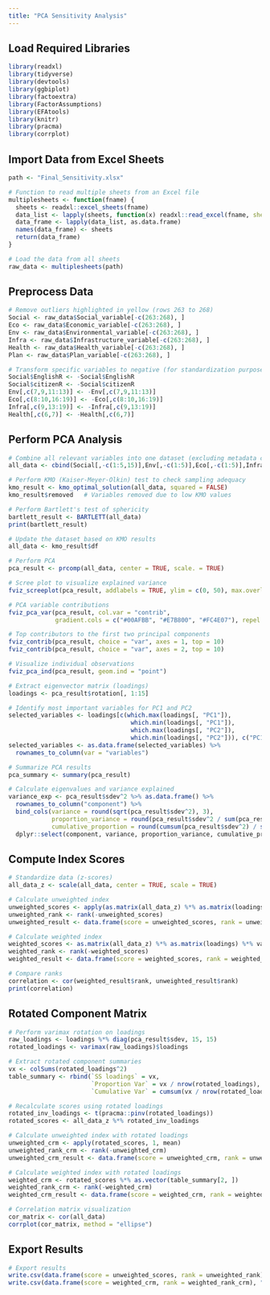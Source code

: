 ---
title: "PCA Sensitivity Analysis"
---

## Load Required Libraries

```{r}
library(readxl)       
library(tidyverse)    
library(devtools)     
library(ggbiplot)     
library(factoextra)   
library(FactorAssumptions) 
library(EFAtools)     
library(knitr)        
library(pracma)       
library(corrplot) 
```

## Import Data from Excel Sheets

```{r}
path <- "Final_Sensitivity.xlsx"

# Function to read multiple sheets from an Excel file
multiplesheets <- function(fname) {
  sheets <- readxl::excel_sheets(fname)
  data_list <- lapply(sheets, function(x) readxl::read_excel(fname, sheet = x))
  data_frame <- lapply(data_list, as.data.frame)
  names(data_frame) <- sheets
  return(data_frame)
}

# Load the data from all sheets
raw_data <- multiplesheets(path)
```

## Preprocess Data

```{r}
# Remove outliers highlighted in yellow (rows 263 to 268)
Social <- raw_data$Social_variable[-c(263:268), ]
Eco <- raw_data$Economic_variable[-c(263:268), ]
Env <- raw_data$Environmental_variable[-c(263:268), ]
Infra <- raw_data$Infrastructure_variable[-c(263:268), ]
Health <- raw_data$Health_variable[-c(263:268), ]
Plan <- raw_data$Plan_variable[-c(263:268), ]

# Transform specific variables to negative (for standardization purposes)
Social$EnglishR <- -Social$EnglishR
Social$citizenR <- -Social$citizenR
Env[,c(7,9,11:13)] <- -Env[,c(7,9,11:13)]
Eco[,c(8:10,16:19)] <- -Eco[,c(8:10,16:19)]
Infra[,c(9,13:19)] <- -Infra[,c(9,13:19)]
Health[,c(6,7)] <- -Health[,c(6,7)]
```

## Perform PCA Analysis

```{r}
# Combine all relevant variables into one dataset (excluding metadata columns)
all_data <- cbind(Social[,-c(1:5,15)],Env[,-c(1:5)],Eco[,-c(1:5)],Infra[,-c(1:5)],Health[,-c(1:5)])

# Perform KMO (Kaiser-Meyer-Olkin) test to check sampling adequacy
kmo_result <- kmo_optimal_solution(all_data, squared = FALSE)
kmo_result$removed   # Variables removed due to low KMO values

# Perform Bartlett's test of sphericity
bartlett_result <- BARTLETT(all_data)
print(bartlett_result)

# Update the dataset based on KMO results
all_data <- kmo_result$df

# Perform PCA
pca_result <- prcomp(all_data, center = TRUE, scale. = TRUE)

# Scree plot to visualize explained variance
fviz_screeplot(pca_result, addlabels = TRUE, ylim = c(0, 50), max.overlaps = 10)

# PCA variable contributions
fviz_pca_var(pca_result, col.var = "contrib",
             gradient.cols = c("#00AFBB", "#E7B800", "#FC4E07"), repel = TRUE, max.overlaps = 10)

# Top contributors to the first two principal components
fviz_contrib(pca_result, choice = "var", axes = 1, top = 10)
fviz_contrib(pca_result, choice = "var", axes = 2, top = 10)

# Visualize individual observations
fviz_pca_ind(pca_result, geom.ind = "point")

# Extract eigenvector matrix (loadings)
loadings <- pca_result$rotation[, 1:15]

# Identify most important variables for PC1 and PC2
selected_variables <- loadings[c(which.max(loadings[, "PC1"]),
                                  which.min(loadings[, "PC1"]),
                                  which.max(loadings[, "PC2"]),
                                  which.min(loadings[, "PC2"])), c("PC1", "PC2")]
selected_variables <- as.data.frame(selected_variables) %>%
  rownames_to_column(var = "variables")

# Summarize PCA results
pca_summary <- summary(pca_result)

# Calculate eigenvalues and variance explained
variance_exp <- pca_result$sdev^2 %>% as.data.frame() %>%
  rownames_to_column("component") %>%
  bind_cols(variance = round(sqrt(pca_result$sdev^2), 3),
            proportion_variance = round(pca_result$sdev^2 / sum(pca_result$sdev^2), 3),
            cumulative_proportion = round(cumsum(pca_result$sdev^2) / sum(pca_result$sdev^2), 3)) %>%
  dplyr::select(component, variance, proportion_variance, cumulative_proportion)
```

## Compute Index Scores

```{r}
# Standardize data (z-scores)
all_data_z <- scale(all_data, center = TRUE, scale = TRUE)

# Calculate unweighted index
unweighted_scores <- apply(as.matrix(all_data_z) %*% as.matrix(loadings), 1, mean)
unweighted_rank <- rank(-unweighted_scores)
unweighted_result <- data.frame(score = unweighted_scores, rank = unweighted_rank)

# Calculate weighted index
weighted_scores <- as.matrix(all_data_z) %*% as.matrix(loadings) %*% variance_exp$proportion_variance[1:15]
weighted_rank <- rank(-weighted_scores)
weighted_result <- data.frame(score = weighted_scores, rank = weighted_rank)

# Compare ranks
correlation <- cor(weighted_result$rank, unweighted_result$rank)
print(correlation)
```

## Rotated Component Matrix

```{r}
# Perform varimax rotation on loadings
raw_loadings <- loadings %*% diag(pca_result$sdev, 15, 15)
rotated_loadings <- varimax(raw_loadings)$loadings

# Extract rotated component summaries
vx <- colSums(rotated_loadings^2)
table_summary <- rbind(`SS loadings` = vx,
                       `Proportion Var` = vx / nrow(rotated_loadings),
                       `Cumulative Var` = cumsum(vx / nrow(rotated_loadings)))

# Recalculate scores using rotated loadings
rotated_inv_loadings <- t(pracma::pinv(rotated_loadings))
rotated_scores <- all_data_z %*% rotated_inv_loadings

# Calculate unweighted index with rotated loadings
unweighted_crm <- apply(rotated_scores, 1, mean)
unweighted_rank_crm <- rank(-unweighted_crm)
unweighted_crm_result <- data.frame(score = unweighted_crm, rank = unweighted_rank_crm)

# Calculate weighted index with rotated loadings
weighted_crm <- rotated_scores %*% as.vector(table_summary[2, ])
weighted_rank_crm <- rank(-weighted_crm)
weighted_crm_result <- data.frame(score = weighted_crm, rank = weighted_rank_crm)

# Correlation matrix visualization
cor_matrix <- cor(all_data)
corrplot(cor_matrix, method = "ellipse")
```

## Export Results

```{r}
# Export results
write.csv(data.frame(score = unweighted_scores, rank = unweighted_rank), "Sensitivity.csv")
write.csv(data.frame(score = weighted_crm, rank = weighted_rank_crm), "Sensitivity_crm.csv")
```
